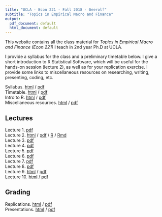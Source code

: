 ```yaml
---
title: "UCLA - Econ 221 - Fall 2018 - Geerolf"
subtitle: "Topics in Empirical Macro and Finance"
output:
  pdf_document: default
  html_document: default
---
```


This website contains all the class material for _Topics in Empirical Macro and Finance (Econ 221)_ I teach in 2nd year Ph.D at UCLA. 

I provide a syllabus for the class and a preliminary timetable below. I give a short introduction to R Statistical Software, which will be useful for the hands-on session (lecture 2), as well as for your replication exercise. I provide some links to miscellaneous resources on researching, writing, presenting, coding, etc.

Syllabus. [html](syllabus.html) / [pdf](syllabus.pdf)  
Timetable. [html](timetable.html) / [pdf](timetable.pdf)  
Intro to R. [html](R.html) / [pdf](R.pdf)  
Miscellaneous resources. [html](useful-resources.html) / [pdf](useful-resources.pdf)

## Lectures

Lecture 1. [pdf](lecture1-slides.pdf)  
Lecture 2. [html](lecture2.html) / [pdf](lecture2.pdf) / [R](lecture2.R) / [Rmd](lecture2.Rmd)   
Lecture 3. [pdf](lecture3-slides.pdf)    
Lecture 4. [pdf](lecture4-slides.pdf)     
Lecture 5. [pdf](lecture5-slides.pdf)     
Lecture 6. [pdf](lecture6-slides.pdf)  
Lecture 7. [pdf](lecture7-slides.pdf)  
Lecture 8. [pdf](lecture8-slides.pdf)   
Lecture 9. [html](lecture9.html) /  [pdf](lecture9.pdf)  
Lecture 10. [html](lecture10.html) /  [pdf](lecture10.pdf)  

## Grading

Replications. [html](papers-to-replicate.html) / [pdf](papers-to-replicate.pdf)  
Presentations. [html](papers-to-present.html)  / [pdf](papers-to-present.pdf)  
